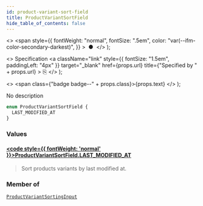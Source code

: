 ```yaml
---
id: product-variant-sort-field
title: ProductVariantSortField
hide_table_of_contents: false
---
```


  <>
    <span
      style={{
        fontWeight: "normal",
        fontSize: ".5em",
        color: "var(--ifm-color-secondary-darkest)",
      }}
    >
      &nbsp;●&nbsp;
    </span>
  </>
);

  <>
    Specification
    <a
      className="link"
      style={{ fontSize: "1.5em", paddingLeft: "4px" }}
      target="\_blank"
      href={props.url}
      title={"Specified by " + props.url}
    >
      ⎘
    </a>
  </>
);

  <>
    <span class={"badge badge--" + props.class}>{props.text}</span>
  </>
);

No description

```graphql
enum ProductVariantSortField {
  LAST_MODIFIED_AT
}
```

### Values

#### [<code style={{ fontWeight: 'normal' }}>ProductVariantSortField.<b>LAST_MODIFIED_AT</b></code>](#)

> Sort products variants by last modified at.

### Member of

[`ProductVariantSortingInput`](../../api-reference/inputs/product-variant-sorting-input) <Badge class="secondary" text="input"/>
